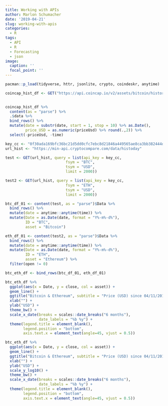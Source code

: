 ```yaml
---
title: Working with APIs
author: Marlon Schumacher
date: '2019-04-21'
slug: working-with-apis
categories:
  - R
tags:
  - API
  - R
  - Forecasting
  - json
image:
  caption: ''
  focal_point: ''
---
```


```r
pacman::p_load(tidyverse, httr, jsonlite, crypto, coindeskr, anytime)
```



```r
coincap_hist_df <- GET("https://api.coincap.io/v2/assets/bitcoin/history", query = list(id = "BTC",
                                                                                        interval = "d1"))

coincap_hist_df %>% 
  content(as = "parse") %>%
  .$data %>% 
  bind_rows() %>% 
  mutate(date = substr(date, start = 1, stop = 10) %>% as.Date(),
         price_USD = as.numeric(priceUsd) %>% round(.,2)) %>% 
  select(-priceUsd, -time)
```

```r
key_cc <- "0f30ada169bfc36bc21d5dd0cfc7ebc8d21846a449565ae8ca3bb382444d66f9"
url_hist <- "https://min-api.cryptocompare.com/data/histoday"

test <- GET(url_hist, query = list(api_key = key_cc,
                           fsym = "BTC",
                           tsym = "USD",
                           limit = 2000))

test2 <- GET(url_hist, query = list(api_key = key_cc,
                           fsym = "ETH",
                           tsym = "USD",
                           limit = 2000))

btc_df_01 <- content(test, as = "parse")$Data %>% 
  bind_rows() %>% 
  mutate(date = anytime::anytime(time)) %>% 
  mutate(Date = as.Date(date, format = "Y%-m%-d%"),
         ID = "BTC",
         asset = "Bitcoin")

eth_df_01 <- content(test2, as = "parse")$Data %>% 
  bind_rows() %>% 
  mutate(date = anytime::anytime(time)) %>% 
  mutate(Date = as.Date(date, format = "Y%-m%-d%"),
         ID = "ETH",
         asset = "Ethereum") %>% 
  filter(open != 0)

btc_eth_df <- bind_rows(btc_df_01, eth_df_01)
```


```r
btc_eth_df %>% 
  ggplot(aes(x = Date, y = close, col = asset)) +
  geom_line() +
  ggtitle("Bitcoin & Ethereum", subtitle = "Price (USD) since 04/11/2013") +
  xlab("") +
  ylab("USD") +
  theme_bw() +
  scale_x_date(breaks = scales::date_breaks("6 months"),
               date_labels = "%b %y") +
  theme(legend.title = element_blank(),
        legend.position = "bottom",
        axis.text.x = element_text(angle=45, vjust = 0.5))

btc_eth_df %>% 
  ggplot(aes(x = Date, y = close, col = asset)) +
  geom_line() +
  ggtitle("Bitcoin & Ethereum", subtitle = "Price (USD) since 04/11/2013") +
  xlab("") +
  ylab("USD") +
  scale_y_log10() +
  theme_bw() +
  scale_x_date(breaks = scales::date_breaks("6 months"),
               date_labels = "%b %y") +
  theme(legend.title = element_blank(),
        legend.position = "bottom",
        axis.text.x = element_text(angle=45, vjust = 0.5))
```

